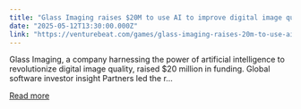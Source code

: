 ```yaml
---
title: "Glass Imaging raises $20M to use AI to improve digital image quality"
date: "2025-05-12T13:30:00.000Z"
link: "https://venturebeat.com/games/glass-imaging-raises-20m-to-use-ai-to-improve-digital-image-quality/"
---
```


Glass&#160;Imaging, a company harnessing the power of artificial intelligence to revolutionize digital image quality, raised $20 million in funding. Global software investor insight Partners led the r...

[Read more](https://venturebeat.com/games/glass-imaging-raises-20m-to-use-ai-to-improve-digital-image-quality/)
